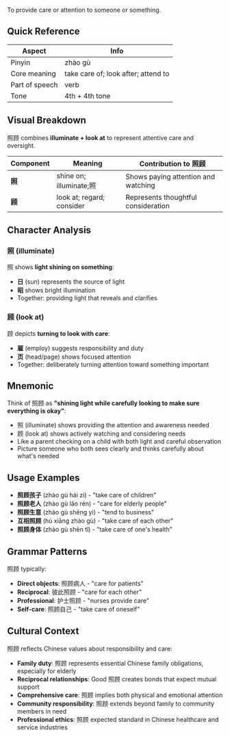 To provide care or attention to someone or something.

## Quick Reference

| Aspect         | Info                                |
| -------------- | ----------------------------------- |
| Pinyin         | zhào gù                             |
| Core meaning   | take care of; look after; attend to |
| Part of speech | verb                                |
| Tone           | 4th + 4th tone                      |

## Visual Breakdown

照顾 combines **illuminate + look at** to represent attentive care and oversight.

| Component | Meaning                   | Contribution to 照顾                |
| --------- | ------------------------- | ----------------------------------- |
| **照**    | shine on; illuminate;照   | Shows paying attention and watching |
| **顾**    | look at; regard; consider | Represents thoughtful consideration |

## Character Analysis

### 照 (illuminate)

照 shows **light shining on something**:

- **日** (sun) represents the source of light
- **昭** shows bright illumination
- Together: providing light that reveals and clarifies

### 顾 (look at)

顾 depicts **turning to look with care**:

- **雇** (employ) suggests responsibility and duty
- **页** (head/page) shows focused attention
- Together: deliberately turning attention toward something important

## Mnemonic

Think of 照顾 as **"shining light while carefully looking to make sure everything is okay"**:

- 照 (illuminate) shows providing the attention and awareness needed
- 顾 (look at) shows actively watching and considering needs
- Like a parent checking on a child with both light and careful observation
- Picture someone who both sees clearly and thinks carefully about what's needed

## Usage Examples

- **照顾孩子** (zhào gù hái zi) - "take care of children"
- **照顾老人** (zhào gù lǎo rén) - "care for elderly people"
- **照顾生意** (zhào gù shēng yi) - "tend to business"
- **互相照顾** (hù xiāng zhào gù) - "take care of each other"
- **照顾身体** (zhào gù shēn tǐ) - "take care of one's health"

## Grammar Patterns

照顾 typically:

- **Direct objects**: 照顾病人 - "care for patients"
- **Reciprocal**: 彼此照顾 - "care for each other"
- **Professional**: 护士照顾 - "nurses provide care"
- **Self-care**: 照顾自己 - "take care of oneself"

## Cultural Context

照顾 reflects Chinese values about responsibility and care:

- **Family duty**: 照顾 represents essential Chinese family obligations, especially for elderly
- **Reciprocal relationships**: Good 照顾 creates bonds that expect mutual support
- **Comprehensive care**: 照顾 implies both physical and emotional attention
- **Community responsibility**: 照顾 extends beyond family to community members in need
- **Professional ethics**: 照顾 expected standard in Chinese healthcare and service industries
